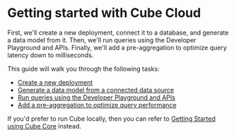 # Getting started with Cube Cloud
First, we'll create a new deployment, connect it to a database, and generate a
data model from it. Then, we'll run queries using the Developer Playground and
APIs. Finally, we'll add a pre-aggregation to optimize query latency down to
milliseconds.

This guide will walk you through the following tasks:

- [Create a new deployment](/getting-started/cloud/create-a-deployment)
- [Generate a data model from a connected data source](/getting-started/cloud/generate-models)
- [Run queries using the Developer Playground and APIs](/getting-started/cloud/query-data)
- [Add a pre-aggregation to optimize query performance](/getting-started/cloud/add-a-pre-aggregation)

If you'd prefer to run Cube locally, then you can refer to [Getting Started
using Cube Core][ref-getting-started-core-overview] instead.

[ref-getting-started-core-overview]: /getting-started/core/overview
